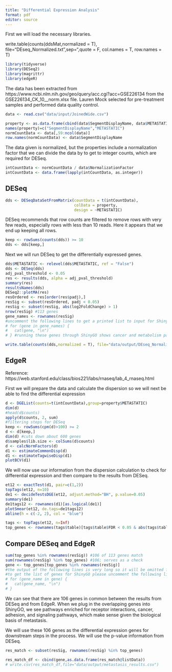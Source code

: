 ```yaml
---
title: "Differential Expression Analysis"
format: pdf
editor: source
---
```


First we will load the necessary libraries.


write.table(counts(ddsMat,normalized = T), file="DEseq_Normalized.txt",sep="\t",quote = F, col.names = T, row.names = T)

```r
library(tidyverse)
library(DESeq2)
library(magrittr)
library(edgeR)
```


The data has been extracted from https://www.ncbi.nlm.nih.gov/geo/query/acc.cgi?acc=GSE226134 from the GSE226134_CK_10__norm.xlsx file. Lauren Mock selected for pre-treatment samples and performed data quality control.

```r
data <- read.csv("data/input/JoinedWide.csv")

property <- as.data.frame(cbind(data$SegmentDisplayName, data$METASTATIC))
names(property)=c("SegmentDisplayName","METASTATIC")
normCountData <- data[,59:ncol(data)]
row.names(normCountData) <- data$SegmentDisplayName
```

The data given is normalized, but the properties include a normalization factor that we can divide the data by to get to integer counts, which are required for DESeq. 
```r
intCountData <- normCountData / data$NormalizationFactor
intCountData <- data.frame(lapply(intCountData, as.integer))
```


## DESeq


```r
dds <- DESeqDataSetFromMatrix(countData = t(intCountData),
                              colData = property,
                              design = ~METASTATIC)
```


DESeq recommends that row counts are filtered to remove rows with very few reads, especially rows with less than 10 reads. Here it appears that we end up keeping all rows.


```r
keep <- rowSums(counts(dds)) >= 10
dds <- dds[keep,]
```

Next we will run DESeq to get the differentially expressed genes.

```r
dds$METASTATIC <- relevel(dds$METASTATIC, ref = "False")
dds <- DESeq(dds)
adj_pval_threshold <- 0.05
res <- results(dds, alpha = adj_pval_threshold)
summary(res)
resultsNames(dds)
DESeq2::plotMA(res)
resOrdered <- res[order(res$padj),]
resSig <- subset(resOrdered, padj < 0.05)
resSig <- subset(resSig, abs(log2FoldChange) > 1)
nrow(resSig) #113 genes
gene_names <- rownames(resSig)
#uncomment the following lines to get a printed list to input for ShinyGO
# for (gene in gene_names) {
#   cat(gene, "\n")
# } #running these genes through ShinyGO shows cancer and metabolism pathways http://bioinformatics.sdstate.edu/go/
```





```r
write.table(counts(dds,normalized = T), file="data/output/DEseq_Normalized.txt",sep="\t",quote = F, col.names = T, row.names = T)
```







## EdgeR

Reference: https://web.stanford.edu/class/bios221/labs/rnaseq/lab_4_rnaseq.html

First we will prepare the data and calculate the dispersion so we will next be able to find the differential expression
```r
d <- DGEList(counts=t(intCountData),group=property$METASTATIC)
dim(d)
#head(d$counts)
apply(d$counts, 2, sum)
#filtering steps for DESeq
keep <- rowSums(cpm(d)>100) >= 2
d <- d[keep,]
dim(d) #cuts down about 600 genes
d$samples$lib.size <- colSums(d$counts)
d <- calcNormFactors(d)
d1 <- estimateCommonDisp(d)
d1 <- estimateTagwiseDisp(d1)
plotBCV(d1)
```


We will now use our information from the dispersion calculation to check for differential expression and then compare to the results from DESeq.
```r
et12 <- exactTest(d1, pair=c(1,2))
topTags(et12, n=10)
de1 <- decideTestsDGE(et12, adjust.method="BH", p.value=0.05)
summary(de1)
de1tags12 <- rownames(d1)[as.logical(de1)] 
plotSmear(et12, de.tags=de1tags12)
abline(h = c(-2, 2), col = "blue")

tags <- topTags(et12, n=Inf)
top_genes <- rownames(tags$table)[tags$table$FDR < 0.05 & abs(tags$table$logFC) > 1]
```

## Compare DESeq and EdgeR


```r
sum(top_genes %in% rownames(resSig)) #106 of 113 genes match
sum(rownames(resSig) %in% top_genes) #106; serves as a check
gene <- top_genes[top_genes %in% rownames(resSig)]
#the output of the following lines is very long so it will be omitted from our rendered document
#to get the list of genes for ShinyGO please uncomment the following lines:
# for (gene_name in gene) {
#   cat(gene_name, "\n")
# }
```


We can see that there are 106 genes in common between the results from DESeq and from EdgeR. When we plug in the overlapping genes into ShinyGO, we see pathways enriched for receptor interactions, cancer, adhesion, and signaling pathways, which make sense given the biological basis of  metastasis. 


We will use these 106 genes as the differential expression genes for downstream steps in the process. We will use the p-value information from DESeq.
```r
res_match <- subset(resSig, rownames(resSig) %in% top_genes)

res_match_df <- cbind(gene,as.data.frame(res_match@listData))
# write.csv(res_match_df,file="data/output/metastasis_results.csv")
```
